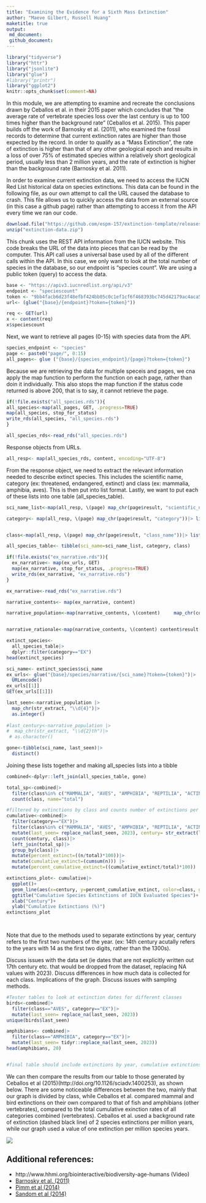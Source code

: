 ```yaml
---
title: "Examining the Evidence for a Sixth Mass Extinction"
author: "Maeve Gilbert, Russell Huang"
maketitle: true
output: 
 md_document:
 github_document:
---
```


```r
library("tidyverse")
library("httr")
library("jsonlite")
library("glue")
#library("printr")
library("ggplot2")
knitr::opts_chunk$set(comment=NA)
```
In this module, we are attempting to examine and recreate the conclusions drawn by Ceballos et al. in their 2015 paper which concludes that "the average rate of vertebrate species loss over the last century is up to 100 times higher than the background rate " (Ceballos et al. 2015). This paper builds off the work of Barnosky et al. (2011), who examined the fossil records to determine that current extinction rates are higher than those expected by the record. In order to qualify as a "Mass Extinction", the rate of extinction is higher than that of any other geological epoch and results in a loss of over 75% of estimated species within a relatively short geological period, usually less than 2 million years, and the rate of extinction is higher than the background rate (Barnosky et al. 2011). 

In order to examine current extinction data, we need to access the IUCN Red List historical data on species extinctions. This data can be found in the following file, as our own attempt to call the URL caused the database to crash. This file allows us to quickly access the data from an external source (in this case a github page) rather than attempting to access it from the API every time we ran our code. 
```r
download.file("https://github.com/espm-157/extinction-template/releases/download/data2.0/extinction-data.zip", "extinction-data.zip")
unzip("extinction-data.zip")
```

This chunk uses the REST API information from the IUCN website. This code breaks the URL of the data into pieces that can be read by the computer. This API call uses a universal base used by all of the different calls within the API. In this case, we only want to look at the total number of species in the database, so our endpoint is "species count". We are using a public token (query) to access the data. 
```r
base <- "https://apiv3.iucnredlist.org/api/v3"
endpoint <- "speciescount"
token <- "9bb4facb6d23f48efbf424bb05c0c1ef1cf6f468393bc745d42179ac4aca5fee"
url<- (glue("{base}/{endpoint}?token={token}"))

req <- GET(url)
x <- content(req)
x$speciescount

```
Next, we want to retrieve all pages (0-15) with species data from the API. 
```r
species_endpoint <- "species"
page <- paste0("page/", 0:15)
all_pages<- glue ("{base}/{species_endpoint}/{page}?token={token}")


```

Because we are retrieving the data for multiple speceis and pages, we cna apply the map function to perform the function on each page, rather than doin it individually. This also stops the map function if the status code returned is above 200, that is to say, it cannot retrieve the page. 
```r
if(!file.exists("all_species.rds")){
all_species<-map(all_pages, GET, .progress=TRUE)
map(all_species, stop_for_status)
write_rds(all_species, "all_species.rds")
}


```

```r
all_species_rds<-read_rds("all_species.rds")

```


Response objects from URLs. 
```r
all_resp<- map(all_species_rds, content, encoding="UTF-8")

```

From the response object, we need to extract  the relevant information needed to describe extinct species. This includes the scientific name, category (ex: threatened, endangered, extinct) and class (ex: mammalia, amphibia, aves). This is then put into list format. Lastly, we want to put each of these lists into one table (all_species_table).
```r
sci_name_list<-map(all_resp, \(page) map_chr(page$result, "scientific_name"))|> list_c()

```

```r

category<- map(all_resp, \(page) map_chr(page$result, "category"))|> list_c()



```

```r
class<-map(all_resp, \(page) map_chr(page$result, "class_name"))|> list_c()

all_species_table<- tibble(sci_name=sci_name_list, category, class)
```


```r
if(!file.exists("ex_narrative.rds")){
  ex_narrative<- map(ex_urls, GET)
  map(ex_narrative, stop_for_status, .progress=TRUE)
  write_rds(ex_narrative, "ex_narrative.rds")
}

ex_narrative<-read_rds("ex_narrative.rds")
```


```r
narrative_contents<- map(ex_narrative, content)

narrative_population<-map(narrative_contents, \(content)     map_chr(content$result[1], "population", .default=""))


narrative_rationale<-map(narrative_contents, \(content) content$result[[1]]$rationale)

```

```r

extinct_species<- 
  all_species_table|> 
  dplyr::filter(category=="EX")
head(extinct_species)

```

```r
sci_name<- extinct_species$sci_name
ex_urls<- glue("{base}/species/narrative/{sci_name}?token={token}")|>
  URLencode()
ex_urls[[1]]
GET(ex_urls[[1]])

```

```r

last_seen<-narrative_population |> 
  map_chr(str_extract, "\\d{4}")|> 
  as.integer()
  
#last_century<-narrative_population |> 
#  map_chr(str_extract, "\\d{2}th")|> 
 # as.character()

gone<-tibble(sci_name, last_seen)|>
  distinct()

```


Joining these lists together and making all_species lists into a tibble
```r

combined<-dplyr::left_join(all_species_table, gone)

total_sp<-combined|>
  filter(class%in% c("MAMMALIA", "AVES", "AMPHIBIA", "REPTILIA", "ACTINOPTERYGII"))|>
  count(class, name="total")
```

```r
#filtered by extinctions by class and counts number of extinctions per century
cumulative<-combined|>
  filter(category=="EX")|>
  filter(class%in% c("MAMMALIA", "AVES", "AMPHIBIA", "REPTILIA", "ACTINOPTERYGII"))|>
  mutate(last_seen= replace_na(last_seen, 2023), century= str_extract(last_seen, "\\d{2}"))|>
  count(century, class)|>
  left_join(total_sp)|>
  group_by(class)|>
  mutate(percent_extinct=((n/total)*100))|>
  mutate(cumulative_extinct=(cumsum(n))) |>
  mutate(percent_cumulative_extinct=((cumulative_extinct/total)*100)) 


```

```r
extinctions_plot<- cumulative|>
  ggplot()+
  geom_line(aes(x=century, y=percent_cumulative_extinct, color=class, group=class))+
  ggtitle("Cumulative Species Extinctions of IUCN Evaluated Species")+
  xlab("Century")+
  ylab("Cumulative Extinctions (%)")
extinctions_plot

  
```
Note that due to the methods used to separate extinctions by year, century refers to the first two numbers of the year. (ex: 14th century acutally refers to the years with 14 as the first two digits, rather than the 1300s).

Discuss issues with the data set (ie dates that are not explicitly written out 17th century etc. that would be dropped from the dataset, replacing NA values with 2023). Discuss differences in how much data is collected for each class. Implications of the graph. Discuss issues with sampling methods. 


```r
#Tester tables to look at extinction dates for different classes  
birds<-combined|>
  filter(class=="AVES", category=="EX")|>
  mutate(last_seen= replace_na(last_seen, 2023))
unique(birds$last_seen)

amphibians<- combined|>
  filter(class=="AMPHIBIA", category=="EX")|>
  mutate(last_seen= tidyr::replace_na(last_seen, 2023))
head(amphibians, 20)


#final table should include extinctions by year, cumulative extinctions up to and including each year, and percentage of total species that are extinct by year
```

We can then compare the results from our table to those generated by Ceballos et al (2015)(http://doi.org/10.1126/sciadv.1400253), as shown below. There are some noticeable differences between the two, mainly that our graph is divided by class, while Ceballos et al. compared mammal and bird extinctions on their own compared to that of fish and amphibians (other vertebrates), compared to the total cumulative exinction rates of all categories combined (vertebrates). Ceballos et al. used a background rate of extinction (dashed black line) of 2 species extinctions per million years, while our graph used a value of one extinction per million species years. 



![](https://espm-157.carlboettiger.info/img/extinctions.jpg)

## Additional references:

- http://www.hhmi.org/biointeractive/biodiversity-age-humans (Video)
- [Barnosky et al. (2011)](http://doi.org/10.1038/nature09678)
- [Pimm et al (2014)](http://doi.org/10.1126/science.1246752)
- [Sandom et al (2014)](http://dx.doi.org/10.1098/rspb.2013.3254)




